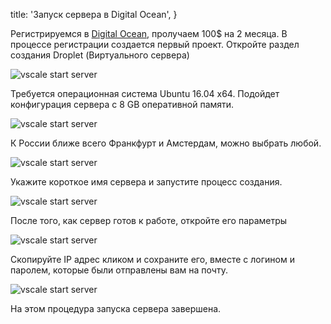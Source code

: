 
  title: 'Запуск сервера в Digital Ocean',
}

Регистрируемся в [Digital Ocean](https://try.digitalocean.com/performance/), 
пролучаем 100$ на 2 месяца. В процессе регистрации создается первый проект. 
Откройте раздел создания Droplet (Виртуального сервера)

![vscale start server](/static/images/docs/setup/do_droplets.jpg)

Требуется операционная система Ubuntu 16.04 x64. Подойдет конфигурация сервера с 8 GB оперативной памяти.

![vscale start server](/static/images/docs/setup/do_os_size.jpg)

К России ближе всего Франкфурт и Амстердам, можно выбрать любой.

![vscale start server](/static/images/docs/setup/do_location_and_options.jpg)

Укажите короткое имя сервера и запустите процесс создания.

![vscale start server](/static/images/docs/setup/do_name_create.jpg)

После того, как сервер готов к работе, откройте его параметры

![vscale start server](/static/images/docs/setup/do_list_to_instance.jpg)

Скопируйте IP адрес кликом и сохраните его, вместе с логином и паролем, которые были отправлены вам на почту.

![vscale start server](/static/images/docs/setup/do_instance_nav.jpg)

На этом процедура запуска сервера завершена. 

<Footer/>


